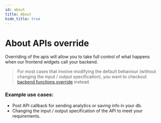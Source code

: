 ```yaml
---
id: about
title: About
hide_title: true
---
```


<!-- COPY DOCS -->
<!-- ./thirdpartyemailpassword/advanced-customizations/apis-override/about.mdx -->

# About APIs override

Overriding of the apis will allow you to take full control of what happens when our frontend widgets call your backend.

> For most cases that involve modifying the default behaviour (without changing the input / output specification), you want to checkout [backend functions override](../backend-functions-override/about) instead.

### Example use cases:
- Post API callback for sending analytics or saving info in your db.
- Changing the input / output specification of the API to meet your requirements.
